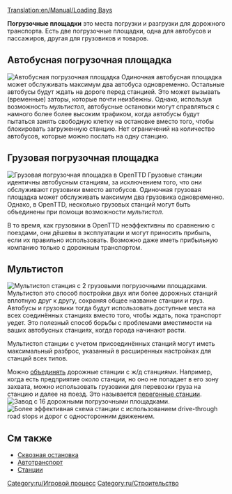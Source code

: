 [[Translation:en/Manual/Loading Bays]]
{{ru/Необходимо сделать|поправить ссылки после перевода соответствующих страниц}}

'''Погрузочные площадки''' это места погрузки и разгрузки для дорожного транспорта. Есть две погрузочные площадки, одна для автобусов и пассажиров, другая для грузовиков и товаров.

==Автобусная погрузочная площадка==
[[File:en/Busstation.png|right|frame|Автобусная погрузочная площадка]]
Одиночная автобусная площадка может обслуживать максимум два автобуса одновременно. Остальные автобусы будут ждать на дороге перед станцией. Это может вызывать (временные) заторы, которые почти неизбежны. Однако, используя возможность ''мультистоп'', автобусные остановки могут справляться с намного более более высоким трафиком, когда автобусы будут пытаться занять свободную клетку на остановке вместо того, чтобы блокировать загруженную станцию. Нет ограничений на количество автобусов, которые можно послать на одну станцию.

==Грузовая погрузочная площадка==
[[File:en/Lorrystation.png|right|frame|Грузовая погрузочная площадка в OpenTTD]]
Грузовые станции идентичны автобусным станциям, за исключением того, что они обслуживают грузовики вместо автобусов. Одиночная грузовая площадка может обслуживать максимум два грузовика одновременно. Однако, в OpenTTD, несколько грузовых станций могут быть объединены при помощи возможности ''мультистоп''.

В то время, как грузовики в OpenTTD неэффективны по сравнению с поездами, они дёшевы в эксплуатации и могут приносить прибыль, если их правильно использовать. Возможно даже иметь прибыльную компанию только с дорожным транспортом.

==Мультистоп==
[[File:en/Multistop2ry.png|frame|Мультистоп станция с 2 грузовыми погрузочными площадками.]]
Мультистоп это способ постройки двух или более дорожных станций вплотную друг к другу, сохраняя общее название станции и груз. Автобусы и грузовики тогда будут использовать доступные места на всех соединённых станциях вместо того, чтобы ждать, пока транспорт уедет. Это полезный способ борьбы с проблемами вместимости на ваших автобусных станциях, когда города начинают расти.

Мультистоп станции с учетом присоединённых станций могут иметь максимальный разброс, указанный в расширенных настройках для станций всех типов. 

Можно [[ru/Manual/Станции#Объединение станций|объединять]] дорожные станции с ж/д станциями. Например, когда есть предприятие около станции, но оно не попадает в его зону захвата, можно использовать грузовики для перевозки груза на станцию и далее на поезд.  Это называется [[ru/Manual/Перегонные станции|перегонные станции]].
[[File:en/Roadvehicle16stations.png|frame|Завод с 16 дорожными погрузочными площадками.]]
[[File:en/Roadvehiclerorostation.png|frame|Более эффективная схема станции с использованием [[en/Manual/Drive-through Road Stops|drive-through road stops]] и [[ru/Manual/Автодороги#Прокладывание односторонних дорог|дорог с односторонним движением]].]]

==См также==
* [[ru/Manual/Сквозная остановка|Сквозная остановка]]
*[[ru/Manual/Автотранспорт|Автотранспорт]]
*[[ru/Manual/Станции|Станции]]

[[Category:ru/Игровой процесс]]
[[Category:ru/Строительство]]